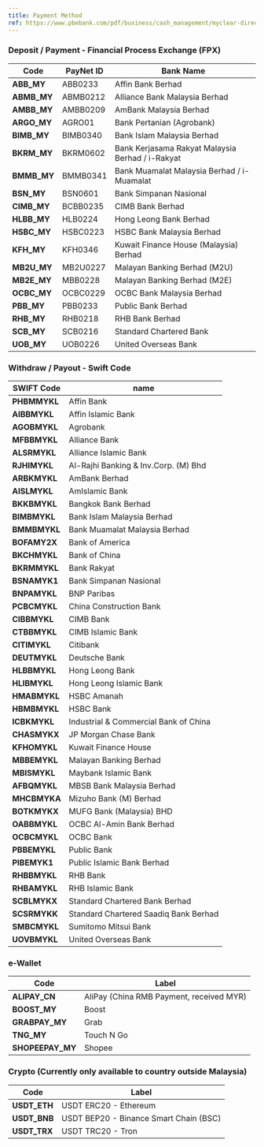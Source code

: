 ```yaml
---
title: Payment Method
ref: https://www.pbebank.com/pdf/business/cash_management/myclear-directdebit.aspx
---
```



### Deposit / Payment - Financial Process Exchange (FPX)

| Code         | PayNet ID | Bank Name                              |
| ------------ | -------- | -------------------------------------- |
| **ABB\_MY**    | ABB0233  | Affin Bank Berhad                      |
| **ABMB\_MY** | ABMB0212 | Alliance Bank Malaysia Berhad          |
| **AMBB\_MY**   | AMBB0209 | AmBank Malaysia Berhad                 |
| **ARGO\_MY**      | AGRO01   | Bank Pertanian (Agrobank)              |
| **BIMB\_MY**     | BIMB0340 | Bank Islam Malaysia Berhad             |
| **BKRM\_MY**     | BKRM0602 | Bank Kerjasama Rakyat Malaysia Berhad / i-Rakyat  |
| **BMMB\_MY**     | BMMB0341 | Bank Muamalat Malaysia Berhad / i-Muamalat         |
| **BSN\_MY**      | BSN0601  | Bank Simpanan Nasional                 |
| **CIMB\_MY**     | BCBB0235 | CIMB Bank Berhad                       |
| **HLBB\_MY**      | HLB0224  | Hong Leong Bank Berhad                 |
| **HSBC\_MY**     | HSBC0223 | HSBC Bank Malaysia Berhad              |
| **KFH\_MY**      | KFH0346  | Kuwait Finance House (Malaysia) Berhad |
| **MB2U\_MY**     | MB2U0227 | Malayan Banking Berhad (M2U)           |
| **MB2E\_MY**     | MBB0228  | Malayan Banking Berhad (M2E)           |
| **OCBC\_MY**     | OCBC0229 | OCBC Bank Malaysia Berhad              |
| **PBB\_MY**      | PBB0233  | Public Bank Berhad                     |
| **RHB\_MY**      | RHB0218  | RHB Bank Berhad                        |
| **SCB\_MY**      | SCB0216  | Standard Chartered Bank                |
| **UOB\_MY**      | UOB0226  | United Overseas Bank                   |

### Withdraw / Payout - Swift Code

| SWIFT Code | name                                  |
|-----------|---------------------------------------|
| **PHBMMYKL**  | Affin Bank                            |
| **AIBBMYKL**  | Affin Islamic Bank                    |
| **AGOBMYKL**  | Agrobank                              |
| **MFBBMYKL**  | Alliance Bank                         |
| **ALSRMYKL**  | Alliance Islamic Bank                 |
| **RJHIMYKL**  | Al-Rajhi Banking & Inv.Corp. (M) Bhd  |
| **ARBKMYKL**  | AmBank Berhad                         |
| **AISLMYKL**  | AmIslamic Bank                        |
| **BKKBMYKL**  | Bangkok Bank Berhad                   |
| **BIMBMYKL**  | Bank Islam Malaysia Berhad            |
| **BMMBMYKL**  | Bank Muamalat Malaysia Berhad         |
| **BOFAMY2X**  | Bank of America                       |
| **BKCHMYKL**  | Bank of China                         |
| **BKRMMYKL**  | Bank Rakyat                           |
| **BSNAMYK1**  | Bank Simpanan Nasional                |
| **BNPAMYKL**  | BNP Paribas                           |
| **PCBCMYKL**  | China Construction Bank               |
| **CIBBMYKL**  | CIMB Bank                             |
| **CTBBMYKL**  | CIMB Islamic Bank                     |
| **CITIMYKL**  | Citibank                              |
| **DEUTMYKL**  | Deutsche Bank                         |
| **HLBBMYKL**  | Hong Leong Bank                       |
| **HLIBMYKL**  | Hong Leong Islamic Bank               |
| **HMABMYKL**  | HSBC Amanah                           |
| **HBMBMYKL**  | HSBC Bank                             |
| **ICBKMYKL**  | Industrial & Commercial Bank of China |
| **CHASMYKX**  | JP Morgan Chase Bank                  |
| **KFHOMYKL**  | Kuwait Finance House                  |
| **MBBEMYKL**  | Malayan Banking Berhad                |
| **MBISMYKL**  | Maybank Islamic Bank                  |
| **AFBQMYKL**  | MBSB Bank Malaysia Berhad             |
| **MHCBMYKA**  | Mizuho Bank (M) Berhad                |
| **BOTKMYKX**  | MUFG Bank (Malaysia) BHD              |
| **OABBMYKL**  | OCBC Al-Amin Bank Berhad              |
| **OCBCMYKL**  | OCBC Bank                             |
| **PBBEMYKL**  | Public Bank                           |
| **PIBEMYK1**  | Public Islamic Bank Berhad            |
| **RHBBMYKL**  | RHB Bank                              |
| **RHBAMYKL**  | RHB Islamic Bank                      |
| **SCBLMYKX**  | Standard Chartered Bank Berhad        |
| **SCSRMYKK**  | Standard Chartered Saadiq Bank Berhad |
| **SMBCMYKL**  | Sumitomo Mitsui Bank                  |
| **UOVBMYKL**  | United Overseas Bank                  |


### e-Wallet 

| Code | Label     |
| ----------- | ---------- |
| **ALIPAY\_CN**  | AliPay (China RMB Payment, received MYR) |
| **BOOST\_MY**   | Boost      |
| **GRABPAY\_MY** | Grab       |
| **TNG\_MY**     | Touch N Go |
| **SHOPEEPAY\_MY**     | Shopee |

### Crypto (Currently only available to country outside Malaysia)

| Code | Label     |
| ----------- | ---------- |
| **USDT\_ETH**  | USDT ERC20 - Ethereum     |
| **USDT\_BNB**   | USDT BEP20 - Binance Smart Chain (BSC)      |
| **USDT\_TRX** | USDT TRC20 - Tron  |
